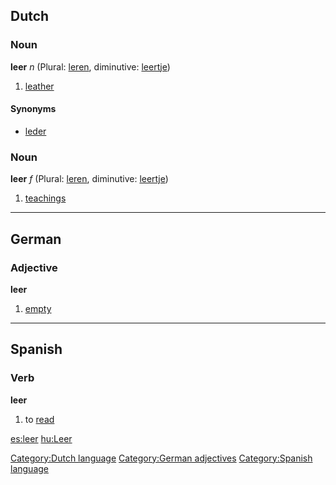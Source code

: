 ==Dutch==
===Noun===
'''leer''' ''n'' (Plural: [[leren]], diminutive: [[leertje]])

# [[leather]]

====Synonyms====
*[[leder]]

===Noun===
'''leer''' ''f'' (Plural: [[leren]], diminutive: [[leertje]])

# [[teachings]]

[[Category:Dutch language]]
----
==German==
===Adjective===
'''leer'''

# [[empty]]

[[Category:German adjectives]]
----
==Spanish==
===Verb===
'''leer'''

# to [[read]]

[[Category:Spanish language]]

[[es:leer]]
[[hu:Leer]]